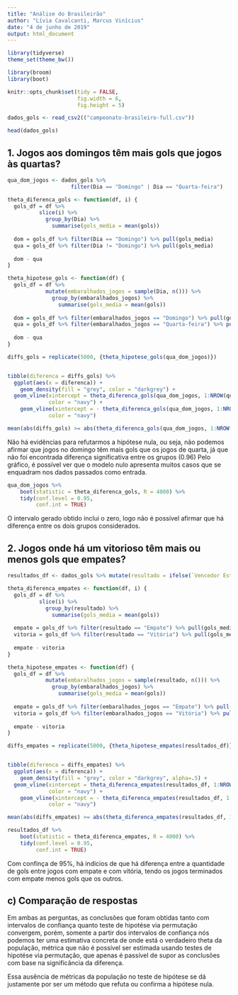 ```yaml
---
title: "Análise do Brasileirão"
author: "Lívia Cavalcanti, Marcus Vinícius"
date: "4 de junho de 2019"
output: html_document
---
```


```r
library(tidyverse)
theme_set(theme_bw())

library(broom)
library(boot)

knitr::opts_chunk$set(tidy = FALSE,
                      fig.width = 6,
                      fig.height = 5)
```

```r
dados_gols <- read_csv2(("campeonato-brasileiro-full.csv"))
```

```r
head(dados_gols)
```


## 1. Jogos aos domingos têm mais gols que jogos às quartas? 

```r
qua_dom_jogos <- dados_gols %>% 
                    filter(Dia == "Domingo" | Dia == "Quarta-feira")
```


```r
theta_diferenca_gols <- function(df, i) {
  gols_df = df %>%
          slice(i) %>%
            group_by(Dia) %>%
              summarise(gols_media = mean(gols))
  
  dom = gols_df %>% filter(Dia == "Domingo") %>% pull(gols_media)
  qua = gols_df %>% filter(Dia != "Domingo") %>% pull(gols_media)
  
  dom - qua
}
```



```r
theta_hipotese_gols <- function(df) {
  gols_df = df %>%
            mutate(embaralhados_jogos = sample(Dia, n())) %>%
              group_by(embaralhados_jogos) %>%
                summarise(gols_media = mean(gols))
  
  dom = gols_df %>% filter(embaralhados_jogos == "Domingo") %>% pull(gols_media)
  qua = gols_df %>% filter(embaralhados_jogos == "Quarta-feira") %>% pull(gols_media)
  
  dom - qua
}


```


```r
diffs_gols = replicate(5000, {theta_hipotese_gols(qua_dom_jogos)})


tibble(diferenca = diffs_gols) %>% 
  ggplot(aes(x = diferenca)) + 
    geom_density(fill = "grey", color = "darkgrey") +
  geom_vline(xintercept = theta_diferenca_gols(qua_dom_jogos, 1:NROW(qua_dom_jogos)),
             color = "navy") +
    geom_vline(xintercept = - theta_diferenca_gols(qua_dom_jogos, 1:NROW(qua_dom_jogos)),
             color = "navy")
```

```r
mean(abs(diffs_gols) >= abs(theta_diferenca_gols(qua_dom_jogos, 1:NROW(qua_dom_jogos))))

```

Não há evidências para refutarmos a hipótese nula, ou seja, não podemos afirmar que jogos no domingo têm mais gols que os jogos de quarta, já que não foi encontrada diferença significativa entre os grupos (0.96)
Pelo gráfico, é possível ver que o modelo nulo apresenta muitos casos que se enquadram nos dados passados como entrada.

```r
qua_dom_jogos %>% 
    boot(statistic = theta_diferenca_gols, R = 4000) %>% 
    tidy(conf.level = 0.95, 
         conf.int = TRUE)
```

O intervalo gerado obtido inclui o zero, logo não é possível afirmar que há diferença entre os dois grupos considerados.


## 2. Jogos onde há um vitorioso têm mais ou menos gols que empates? 

```r
resultados_df <- dados_gols %>% mutate(resultado = ifelse(`Vencedor Estado` != "Empate", "Vitória", "Empate")) %>% select(resultado, gols)
```

```r
theta_diferenca_empates <- function(df, i) {
  gols_df = df %>%
          slice(i) %>%
            group_by(resultado) %>%
              summarise(gols_media = mean(gols))
  
  empate = gols_df %>% filter(resultado == "Empate") %>% pull(gols_media)
  vitoria = gols_df %>% filter(resultado == "Vitória") %>% pull(gols_media)
  
  empate - vitoria
}
```



```r
theta_hipotese_empates <- function(df) {
  gols_df = df %>%
            mutate(embaralhados_jogos = sample(resultado, n())) %>%
              group_by(embaralhados_jogos) %>%
                summarise(gols_media = mean(gols))
  
  empate = gols_df %>% filter(embaralhados_jogos == "Empate") %>% pull(gols_media)
  vitoria = gols_df %>% filter(embaralhados_jogos == "Vitória") %>% pull(gols_media)
  
  empate - vitoria
}

```


```r
diffs_empates = replicate(5000, {theta_hipotese_empates(resultados_df)})


tibble(diferenca = diffs_empates) %>% 
  ggplot(aes(x = diferenca)) + 
    geom_density(fill = "grey", color = "darkgrey", alpha=.5) +
  geom_vline(xintercept = theta_diferenca_empates(resultados_df, 1:NROW(resultados_df)),
             color = "navy") +
    geom_vline(xintercept = - theta_diferenca_empates(resultados_df, 1:NROW(resultados_df)),
             color = "navy")
```

```r
mean(abs(diffs_empates) >= abs(theta_diferenca_empates(resultados_df, 1:NROW(resultados_df))))

```


```r
resultados_df %>% 
    boot(statistic = theta_diferenca_empates, R = 4000) %>% 
    tidy(conf.level = 0.95, 
         conf.int = TRUE)
```

Com confinça de 95%, há indícios de que há diferença entre a quantidade de gols entre jogos com empate e com vitória, tendo os jogos terminados com empate menos gols que os outros.


## c) Comparação de respostas

Em ambas as perguntas, as conclusões que foram obtidas tanto com intervalos de confiança quanto teste de hipotése via permutação convergem, porém, somente a partir dos intervalos de confiança nós podemos ter uma estimativa concreta de onde está o verdadeiro theta da população, métrica que não é possível ser estimada usando testes de hipotése via permutação, que apenas é passível de supor as conclusões com base na significância da diferença.

Essa ausência de métricas da população no teste de hipótese se dá justamente por ser um método que refuta ou confirma a hipótese nula.